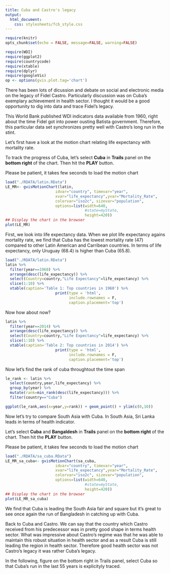 ```yaml
---
title: Cuba and Castro's legacy
output: 
  html_document:
    css: stylesheets/fcb_style.css
---
```


```r
require(knitr)
opts_chunk$set(echo = FALSE, message=FALSE, warning=FALSE)
```


```r
require(WDI)
require(ggplot2)
require(countrycode)
require(xtable)
require(dplyr)
require(googleVis)
op <- options(gvis.plot.tag='chart')
```

There has been lots of dicussion and debate on social and electronic media on the legacy of Fidel Castro. Particularly discussion was on Cuba's exemplary achievement in health sector. I thought it would be a good opportunity to dig into data and trace Fidel's legacy. 

This World Bank published WDI indicators data available from 1960, right about the time Fidel got into power ousting Batista government. Therefore, this particular data set synchronizes pretty well with Castro's long run in the stint. 

Let's first have a look at the motion chart relating life expectancy with mortality rate. 

<span class="stext1">To track the progress of Cuba, let's select <strong>Cuba</strong> in <strong>Trails</strong> panel on the <strong>bottom right </strong> of the chart. Then hit the <strong>PLAY</strong> button.</span> 

<span class="stext2">Please be patient, it takes few seconds to load the motion chart </span>


```r
load("./RDATA/latin.RData")
LE_MR<- gvisMotionChart(latin,
                      idvar="country", timevar="year",
                      xvar="life_expectancy",yvar="Mortality_Rate",
                      colorvar="iso2c", sizevar="population",
                      options=list(width=640,
                                   #state=myState,
                                   height=420))
## Display the chart in the browser
plot(LE_MR)
```


First, we look into life expectancy data. When we plot life expectancy agains mortality rate, we find that Cuba has the lowest mortality rate (47) compared to other Latin American and Carribean countries. In terms of life expectancy, only Uruguay (68.4)  is higher than Cuba (65.8). 

```r
load("./RDATA/latin.RData")
latin %>%
  filter(year==1960) %>%
  arrange(desc(life_expectancy)) %>%
  select(Country=country,"Life Expectancy"=life_expectancy) %>%
  slice(1:10) %>%
  xtable(caption='Table 1: Top countries in 1960') %>% 
                      print(type = 'html',
                            include.rownames = F,
                            caption.placement='top')
```

Now how about now?

```r
latin %>%
  filter(year==2014) %>%
  arrange(desc(life_expectancy)) %>%
  select(Country=country,"Life Expectancy"=life_expectancy) %>%
  slice(1:10) %>%
  xtable(caption='Table 2: Top countries in 2014') %>% 
                      print(type = 'html',
                            include.rownames = F,
                            caption.placement='top')
```

Now let's find the rank of cuba throughtout the time span

```r
le_rank <- latin %>%
  select(country,year,life_expectancy) %>%
  group_by(year) %>%
  mutate(rank=min_rank(desc(life_expectancy))) %>%
  filter(country=="Cuba")

ggplot(le_rank,aes(x=year,y=rank)) + geom_point() + ylim(c(0,10))
```


Now let's try to compare South Asia with Cuba. In South Asia, Sri Lanka leads in terms of health indicator. 

<span class="stext1">Let's select <strong>Cuba</strong> and <strong>Bangaldesh</strong>  in <strong>Trails</strong> panel on the <strong>bottom right </strong> of the chart. Then hit the <strong>PLAY</strong> button.</span> 


<span class="stext2">Please be patient, it takes few seconds to load the motion chart </span>

```r
load("./RDATA/sa_cuba.RData")
LE_MR_sa_cuba<- gvisMotionChart(sa_cuba,
                      idvar="country", timevar="year",
                      xvar="life_expectancy",yvar="Mortality_Rate",
                      colorvar="iso2c", sizevar="population",
                      options=list(width=640,
                                   #state=myState,
                                   height=420))
## Display the chart in the browser
plot(LE_MR_sa_cuba)
```

We find that Cuba is leading the South Asia fair and square but it's great to see once again the run of Bangladesh in catching up with Cuba.


Back to Cuba and Castro. We can say that the country which Castro received from his predecessor was in pretty good shape in terms health sector. What was impressive about Castro's regime was that he was able to maintain this robust situation in health sector and as a result Cuba is still leading the region in health sector. Therefore good health sector was not Castro's legacy it was rather Cuba's legacy. 

In the following, figure on the bottom right in Trails panel, select Cuba so that Cuba's run in the last 55 years is explicityly traced.




